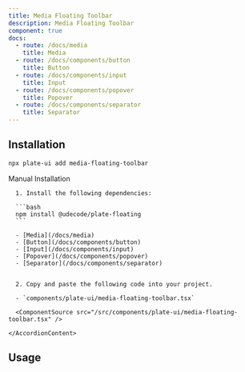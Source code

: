 ```yaml
---
title: Media Floating Toolbar
description: Media Floating Toolbar
component: true
docs:
  - route: /docs/media
    title: Media
  - route: /docs/components/button
    title: Button
  - route: /docs/components/input
    title: Input
  - route: /docs/components/popover
    title: Popover
  - route: /docs/components/separator
    title: Separator
---
```


<ComponentExample src="/src/components/examples/PlaygroundDemo.tsx">
  <PlaygroundDemo id="media" />
</ComponentExample>

## Installation

```bash
npx plate-ui add media-floating-toolbar
```

<Accordion type="single" collapsible>
  <AccordionItem value="manual-installation">
    <AccordionTrigger>Manual Installation</AccordionTrigger>
    <AccordionContent>

      1. Install the following dependencies:

      ```bash
      npm install @udecode/plate-floating
      ```

      - [Media](/docs/media)
      - [Button](/docs/components/button)
      - [Input](/docs/components/input)
      - [Popover](/docs/components/popover)
      - [Separator](/docs/components/separator)


      2. Copy and paste the following code into your project.

      - `components/plate-ui/media-floating-toolbar.tsx`

      <ComponentSource src="/src/components/plate-ui/media-floating-toolbar.tsx" />

    </AccordionContent>

  </AccordionItem>
</Accordion>

## Usage

<ComponentSource src="/src/components/plate-ui/image-element.tsx" />
<ComponentSource src="/src/components/plate-ui/media-embed-element.tsx" />

